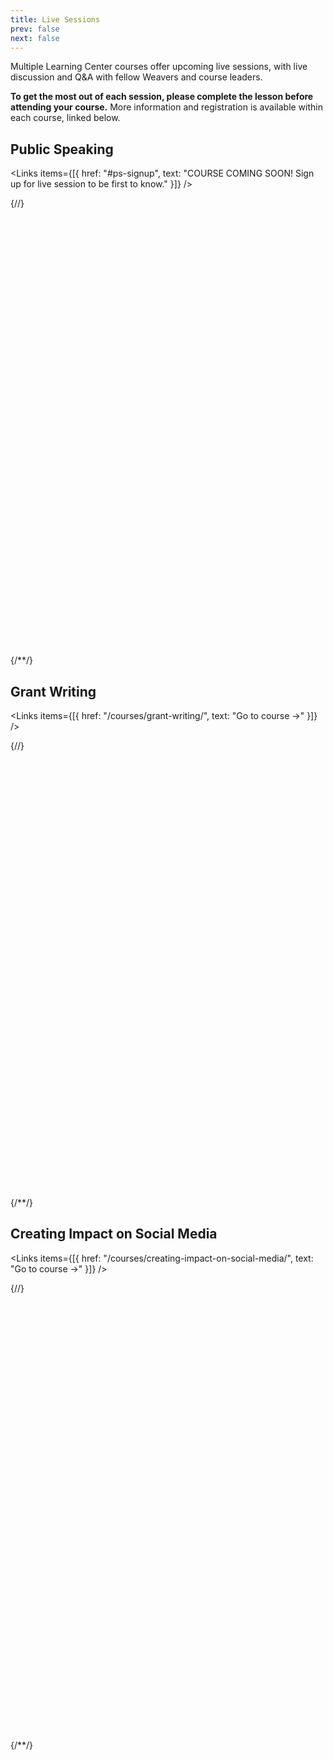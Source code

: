 ```yaml
---
title: Live Sessions
prev: false
next: false
---
```


Multiple Learning Center courses offer upcoming live sessions, with live discussion and Q&A with fellow Weavers and course leaders.

**To get the most out of each session, please complete the lesson before attending your course.** More information and registration is available within each course, linked below.

## Public Speaking

<Links
  items={[{
    href: "#ps-signup",
    text: "COURSE COMING SOON! Sign up for live session to be first to know."
  }]}
/>

{/*<!-- Calendly inline widget begin -->*/}
<div id="ps-signup" class="calendly-inline-widget" data-url="https://calendly.com/weareweavers/public-speaking-trainings?hide_event_type_details=1&hide_gdpr_banner=1" style="min-width:320px;height:700px;"></div>
<script type="text/javascript" src="https://assets.calendly.com/assets/external/widget.js" async></script>
{/*<!-- Calendly inline widget end -->*/}

## Grant Writing

<Links
  items={[{
    href: "/courses/grant-writing/",
    text: "Go to course →"
  }]}
/>

{/*<!-- Calendly inline widget begin -->*/}
<div class="calendly-inline-widget" data-url="https://calendly.com/grantwriting-learning-center?hide_event_type_details=1&hide_gdpr_banner=1" style="min-width:320px;height:700px;"></div>
<script type="text/javascript" src="https://assets.calendly.com/assets/external/widget.js" async></script>
{/*<!-- Calendly inline widget end -->*/}

## Creating Impact on Social Media

<Links
  items={[{
    href: "/courses/creating-impact-on-social-media/",
    text: "Go to course →"
  }]}
/>

{/*<!-- Calendly inline widget begin -->*/}
<div class="calendly-inline-widget" data-url="https://calendly.com/social-media-learning-center/infusing-social-media-with-equity-and-accessibility?hide_event_type_details=1&hide_gdpr_banner=1" style="min-width:320px;height:700px;"></div>
<script type="text/javascript" src="https://assets.calendly.com/assets/external/widget.js" async></script>
{/*<!-- Calendly inline widget end -->*/}
